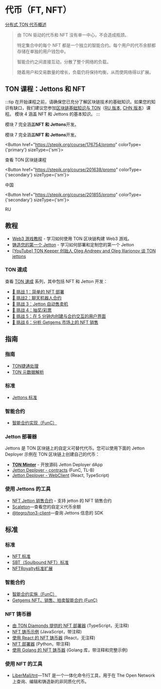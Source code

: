 
# 代币（FT, NFT）

[分布式 TON 代币概述](https://telegra.ph/Scalable-DeFi-in-TON-03-30)

> 由 TON 驱动的代币和 NFT 没有单一中心，不会造成瓶颈。
>
> 特定集合中的每个 NFT 都是一个独立的智能合约。每个用户的代币余额都存储在单独的用户钱包中。
>
> 智能合约之间直接互动，分散了整个网络的负载。
>
> 随着用户和交易数量的增长，负载仍将保持均衡，从而使网络得以扩展。

## TON 课程：Jettons 和 NFT

:::tip
在开始课程之前，请确保您已充分了解区块链技术的基础知识。如果您的知识有缺口，我们建议您参加[区块链基础知识与 TON](https://stepik.org/course/201294/promo)（[RU 版本](https://stepik.org/course/202221/), [CHN 版本](https://stepik.org/course/200976/)）课程。
模块 4 涵盖 NFT 和 Jettons 的基本知识。
:::

模块 7 完全涵盖**NFT 和 Jettons**开发。

模块 7 完全涵盖**NFT 和 Jettons**开发。

<Button href="https://stepik.org/course/176754/promo"
        colorType={'primary'} sizeType={'sm'}>

查看 TON 区块链课程

</Button>

<Button href="https://stepik.org/course/201638/promo"
        colorType={'secondary'} sizeType={'sm'}>

中国

</Button>

<Button href="https://stepik.org/course/201855/promo"
        colorType={'secondary'} sizeType={'sm'}>

RU

</Button>

## 教程

- [Web3 游戏教程](/v3/guidelines/dapps/tutorials/web3-game-example) - 学习如何使用 TON 区块链构建 Web3 游戏。
- [铸造您的第一个 Jetton](/v3/guidelines/dapps/tutorials/mint-your-first-token/) - 学习如何部署和定制您的第一个 Jetton
- [[YouTube] TON Keeper 创始人 Oleg Andreev and Oleg Illarionov 谈 TON jettons](https://www.youtube.com/watch?v=oEO29KmOpv4)

### TON 速成

查看 [TON 速成](https://tonspeedrun.com/) 系列，其中包括 NFT 和 Jetton 开发：

- [🚩 挑战 1：简单的 NFT 部署](https://github.com/romanovichim/TONQuest1)
- [🚩 挑战2：聊天机器人合约](https://github.com/romanovichim/TONQuest2)
- [🚩 挑战 3：Jetton 自动售卖机](https://github.com/romanovichim/TONQuest3)
- [🚩 挑战 4：抽奖/彩票](https://github.com/romanovichim/TONQuest4)
- [🚩 挑战 5：在 5 分钟内创建与合约交互的用户界面](https://github.com/romanovichim/TONQuest5)
- [🚩 挑战 6：分析 Getgems 市场上的 NFT 销售](https://github.com/romanovichim/TONQuest6)

## 指南

### 指南

- [TON捷通处理](/v3/guidelines/dapps/asset-processing/jettons)
- [TON 元数据解析](/v3/guidelines/dapps/asset-processing/nft-processing/metadata-parsing)

### 标准

- [Jettons 标准](https://github.com/ton-blockchain/TEPs/blob/master/text/0074-jettons-standard.md)

### 智能合约

- [智能合约实现（FunC）](https://github.com/ton-blockchain/token-contract/)

### Jetton 部署器

Jettons 是 TON 区块链上的自定义可替代代币。您可以使用下面的 Jetton Deployer 示例在 TON 区块链上创建自己的代币：

- **[TON Minter](https://minter.ton.org/)** - 开放源码 Jetton Deployer dApp
- [Jetton Deployer - contracts](https://github.com/ton-defi-org/jetton-deployer-contracts) (FunC, TL-B)
- [Jetton Deployer - WebClient](https://github.com/ton-defi-org/jetton-deployer-webclient) (React, TypeScript)

### 使用 Jettons 的工具

- [NFT Jetton 销售合约](https://github.com/dvlkv/nft-jetton-sale-smc) - 支持 jetton 的 NFT 销售合约
- [Scaleton](http://scaleton.io)—查看您的自定义代币余额
- [@tegro/ton3-client](https://github.com/TegroTON/ton3-client#jettons-example)—查询 Jettons 信息的 SDK

## 标准

### 标准

- [NFT 标准](https://github.com/ton-blockchain/TEPs/blob/master/text/0062-nft-standard.md)
- [SBT（Soulbound NFT）标准](https://github.com/ton-blockchain/TEPs/blob/master/text/0085-sbt-standard.md)
- [NFTRoyalty标准扩展](https://github.com/ton-blockchain/TEPs/blob/master/text/0066-nft-royalty-standard.md)

### 智能合约

- [智能合约实施（FunC）](https://github.com/ton-blockchain/token-contract/)
- [Getgems NFT、销售、拍卖智能合约 (FunC)](https://github.com/getgems-io/nft-contracts)

### NFT 铸币器

- [由 TON Diamonds 提供的 NFT 部署器](https://github.com/tondiamonds/ton-nft-deployer) (TypeScript，无注释)
- [NFT 铸币示例](https://github.com/ton-foundation/token-contract/tree/main/nft/web-example) (JavaScript，带注释)
- [使用 React 的 NFT 铸币器](https://github.com/tonbuilders/tonbuilders-minter) (React，无注释)
- [NFT 部署器](https://github.com/anomaly-guard/nft-deployer) (Python，带注释)
- [使用 Golang 的 NFT 铸币器](https://github.com/xssnick/tonutils-go#nft) (Golang 库，带注释和完整示例)

### 使用 NFT 的工具

- [LiberMall/tnt](https://github.com/LiberMall/tnt)—TNT 是一个一体化命令行工具，用于在 The Open Network 上查询、编辑和铸造新的非同质化代币。
